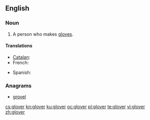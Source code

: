 {{also|Glover}}
==English==

===Noun===
{{en-noun}}

# A person who makes [[glove]]s.

====Translations====
{{trans-top|person who makes gloves}}
* [[Catalan]]: {{t-|ca|guanter|m}}
* French: {{t+|fr|gantier|m}}
{{trans-mid}}
* Spanish: {{t+|es|guantero|m}}
{{trans-bottom}}

===Anagrams===
* [[grovel#English|grovel]]

[[cs:glover]]
[[kn:glover]]
[[ku:glover]]
[[oc:glover]]
[[pl:glover]]
[[te:glover]]
[[vi:glover]]
[[zh:glover]]